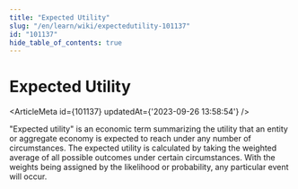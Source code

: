 ```yaml
---
title: "Expected Utility"
slug: "/en/learn/wiki/expectedutility-101137"
id: "101137"
hide_table_of_contents: true
---
```



# Expected Utility

<ArticleMeta id={101137} updatedAt={'2023-09-26 13:58:54'} />
<div className='border-solid border-b border-t-0 my-4 border-[var(--ifm-color-gray-300)]' />

"Expected utility" is an economic term summarizing the utility that an entity or aggregate economy is expected to reach under any number of circumstances. The expected utility is calculated by taking the weighted average of all possible outcomes under certain circumstances. With the weights being assigned by the likelihood or probability, any particular event will occur.
